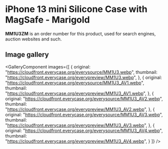 
# iPhone 13 mini Silicone Case with MagSafe - Marigold

<Callout type='info' emoji='👉🏻'>**MM1U3ZM** is an order number for this product, used for search engines, auction websites and such.</Callout>

## Image gallery

<GalleryComponent
    images={[
      {
        original: "https://cloudfront.everycase.org/everysource/MM1U3.webp",
        thumbnail: "https://cloudfront.everycase.org/everypreview/MM1U3.webp",
      },
      {
        original: "https://cloudfront.everycase.org/everysource/MM1U3_AV1.webp",
        thumbnail: "https://cloudfront.everycase.org/everypreview/MM1U3_AV1.webp",
      },
      {
        original: "https://cloudfront.everycase.org/everysource/MM1U3_AV2.webp",
        thumbnail: "https://cloudfront.everycase.org/everypreview/MM1U3_AV2.webp",
      },
      {
        original: "https://cloudfront.everycase.org/everysource/MM1U3_AV3.webp",
        thumbnail: "https://cloudfront.everycase.org/everypreview/MM1U3_AV3.webp",
      },
      {
        original: "https://cloudfront.everycase.org/everysource/MM1U3_AV4.webp",
        thumbnail: "https://cloudfront.everycase.org/everypreview/MM1U3_AV4.webp",
      }
    ]}
  />
